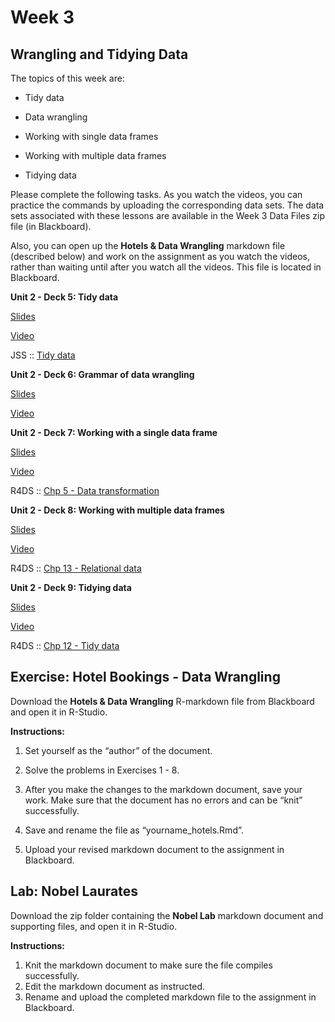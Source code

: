 # Week 3 {.unnumbered}

## Wrangling and Tidying Data {.unnumbered}

<p>

The topics of this week are:

-   Tidy data

-   Data wrangling

-   Working with single data frames

-   Working with multiple data frames

-   Tidying data

<p>

Please complete the following tasks.
As you watch the videos, you can practice the commands by uploading the corresponding data sets.
The data sets associated with these lessons are available in the Week 3 Data Files zip file (in Blackboard).

<p>

Also, you can open up the **Hotels & Data Wrangling** markdown file (described below) and work on the assignment as you watch the videos, rather than waiting until after you watch all the videos.
This file is located in Blackboard.

::: {.slide-deck}
**Unit 2 - Deck 5: Tidy data**

::: {.slides}
[Slides](https://rstudio-education.github.io/datascience-box/course-materials/slides/u2-d05-tidy-data/u2-d05-tidy-data.html#1)
:::

::: {.video}
[Video](https://youtu.be/Ux85eR3h9hw)
:::

::: {.reading}
JSS :: [Tidy data](https://www.jstatsoft.org/article/view/v059i10)
:::
:::

::: {.slide-deck}
**Unit 2 - Deck 6: Grammar of data wrangling**

::: {.slides}
[Slides](https://rstudio-education.github.io/datascience-box/course-materials/slides/u2-d06-grammar-wrangle/u2-d06-grammar-wrangle.html#1)
:::

::: {.video}
[Video](https://youtu.be/ZCaYBES_VEk)
:::
:::

::: {.slide-deck}
**Unit 2 - Deck 7: Working with a single data frame**

::: {.slides}
[Slides](https://rstudio-education.github.io/datascience-box/course-materials/slides/u2-d07-single-df/u2-d07-single-df.html#1)
:::

::: {.video}
[Video](https://youtu.be/0229Uq2hkJo)
:::

::: {.reading}
R4DS :: [Chp 5 - Data transformation](https://r4ds.had.co.nz/transform.html)
:::
:::

::: {.slide-deck}
**Unit 2 - Deck 8: Working with multiple data frames**

::: {.slides}
[Slides](https://rstudio-education.github.io/datascience-box/course-materials/slides/u2-d08-multi-df/u2-d08-multi-df.html#1)
:::

::: {.video}
[Video](https://youtu.be/VdV5ABsaf5Y)
:::

::: {.reading}
R4DS :: [Chp 13 - Relational data](https://r4ds.had.co.nz/relational-data.html)
:::
:::

::: {.slide-deck}
**Unit 2 - Deck 9: Tidying data**

::: {.slides}
[Slides](https://rstudio-education.github.io/datascience-box/course-materials/slides/u2-d09-tidying/u2-d09-tidying.html#1)
:::

::: {.video}
[Video](https://youtu.be/x3KM5uxaFdI)
:::

::: {.reading}
R4DS :: [Chp 12 - Tidy data](https://r4ds.had.co.nz/tidy-data.html)
:::
:::

## Exercise: Hotel Bookings - Data Wrangling {.unnumbered}

<p>

Download the **Hotels & Data Wrangling** R-markdown file from Blackboard and open it in R-Studio.

**Instructions:**

1.  Set yourself as the "author" of the document.

2.  Solve the problems in Exercises 1 - 8.

3.  After you make the changes to the markdown document, save your work.
    Make sure that the document has no errors and can be "knit" successfully.

4.  Save and rename the file as "yourname_hotels.Rmd".

5.  Upload your revised markdown document to the assignment in Blackboard.

## Lab: Nobel Laurates {.unnumbered}

<p>

Download the zip folder containing the **Nobel Lab** markdown document and supporting files, and open it in R-Studio.

**Instructions:**

1.  Knit the markdown document to make sure the file compiles successfully.
2.  Edit the markdown document as instructed.
3.  Rename and upload the completed markdown file to the assignment in Blackboard.
